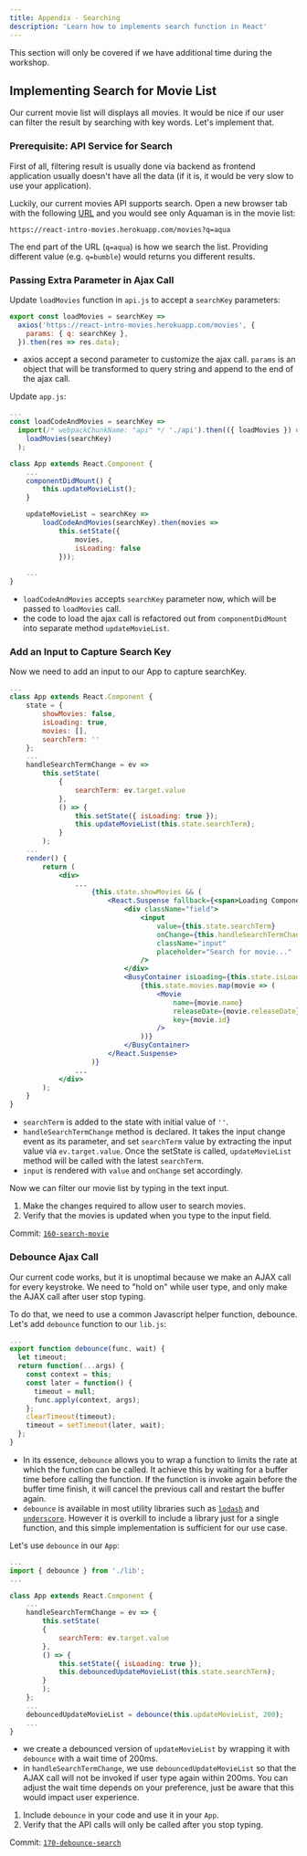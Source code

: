 ```yaml
---
title: Appendix - Searching
description: 'Learn how to implements search function in React'
---
```


This section will only be covered if we have additional time during the workshop.

## Implementing Search for Movie List

Our current movie list will displays all movies. It would be nice if our user can filter the result by searching with key words. Let's implement that.

### Prerequisite: API Service for Search

First of all, filtering result is usually done via backend as frontend application usually doesn't have all the data (if it is, it would be very slow to use your application).

Luckily, our current movies API supports search. Open a new browser tab with the following [URL](https://react-intro-movies.herokuapp.com/movies?q=aqua) and you would see only Aquaman is in the movie list:

```
https://react-intro-movies.herokuapp.com/movies?q=aqua
```

The end part of the URL (`q=aqua`) is how we search the list. Providing different value (e.g. `q=bumble`) would returns you different results.

### Passing Extra Parameter in Ajax Call

Update `loadMovies` function in `api.js` to accept a `searchKey` parameters:

```javascript
export const loadMovies = searchKey =>
  axios('https://react-intro-movies.herokuapp.com/movies', {
    params: { q: searchKey },
  }).then(res => res.data);
```

- axios accept a second parameter to customize the ajax call. `params` is an object that will be transformed to query string and append to the end of the ajax call.

Update `app.js`:

```jsx
...
const loadCodeAndMovies = searchKey =>
  import(/* webpackChunkName: "api" */ './api').then(({ loadMovies }) =>
    loadMovies(searchKey)
  );

class App extends React.Component {
    ...
    componentDidMount() {
        this.updateMovieList();
    }

    updateMovieList = searchKey =>
        loadCodeAndMovies(searchKey).then(movies =>
            this.setState({
                movies,
                isLoading: false
            }));

    ...
}
```

- `loadCodeAndMovies` accepts `searchKey` parameter now, which will be passed to `loadMovies` call.
- the code to load the ajax call is refactored out from `componentDidMount` into separate method `updateMovieList`.

### Add an Input to Capture Search Key

Now we need to add an input to our App to capture searchKey.

```jsx
...
class App extends React.Component {
    state = {
        showMovies: false,
        isLoading: true,
        movies: [],
        searchTerm: ''
    };
    ...
    handleSearchTermChange = ev =>
        this.setState(
            {
                searchTerm: ev.target.value
            },
            () => {
                this.setState({ isLoading: true });
                this.updateMovieList(this.state.searchTerm);
            }
        );
    ...
    render() {
        return (
            <div>
                ...
                    {this.state.showMovies && (
                        <React.Suspense fallback={<span>Loading Component...</span>}>
                            <div className="field">
                                <input
                                    value={this.state.searchTerm}
                                    onChange={this.handleSearchTermChange}
                                    className="input"
                                    placeholder="Search for movie..."
                                />
                            </div>
                            <BusyContainer isLoading={this.state.isLoading}>
                                {this.state.movies.map(movie => (
                                    <Movie
                                        name={movie.name}
                                        releaseDate={movie.releaseDate}
                                        key={movie.id}
                                    />
                                ))}
                            </BusyContainer>
                        </React.Suspense>
                    )}
                ...
            </div>
        );
    }
}
```

- `searchTerm` is added to the state with initial value of `''`.
- `handleSearchTermChange` method is declared. It takes the input change event as its parameter, and set `searchTerm` value by extracting the input value via `ev.target.value`. Once the setState is called, `updateMovieList` method will be called with the latest `searchTerm`.
- `input` is rendered with `value` and `onChange` set accordingly.

Now we can filter our movie list by typing in the text input.

<section class="exercise">

1. Make the changes required to allow user to search movies.
1. Verify that the movies is updated when you type to the input field.

Commit: [`160-search-movie`](https://github.com/malcolm-kee/react-movie-app/tree/160-search-movie)

</section>

### Debounce Ajax Call

Our current code works, but it is unoptimal because we make an AJAX call for every keystroke. We need to "hold on" while user type, and only make the AJAX call after user stop typing.

To do that, we need to use a common Javascript helper function, debounce. Let's add `debounce` function to our `lib.js`:

```javascript fileName=src/lib.js
...
export function debounce(func, wait) {
  let timeout;
  return function(...args) {
    const context = this;
    const later = function() {
      timeout = null;
      func.apply(context, args);
    };
    clearTimeout(timeout);
    timeout = setTimeout(later, wait);
  };
}
```

- In its essence, `debounce` allows you to wrap a function to limits the rate at which the function can be called. It achieve this by waiting for a buffer time before calling the function. If the function is invoke again before the buffer time finish, it will cancel the previous call and restart the buffer again.
- `debounce` is available in most utility libraries such as [`lodash`][lodash] and [`underscore`][underscore]. However it is overkill to include a library just for a single function, and this simple implementation is sufficient for our use case.

Let's use `debounce` in our `App`:

```jsx
...
import { debounce } from './lib';
...

class App extends React.Component {
    ...
    handleSearchTermChange = ev => {
        this.setState(
        {
            searchTerm: ev.target.value
        },
        () => {
            this.setState({ isLoading: true });
            this.debouncedUpdateMovieList(this.state.searchTerm);
        }
        );
    };
    ...
    debouncedUpdateMovieList = debounce(this.updateMovieList, 200);
    ...
}
```

- we create a debounced version of `updateMovieList` by wrapping it with `debounce` with a wait time of 200ms.
- in `handleSearchTermChange`, we use `debouncedUpdateMovieList` so that the AJAX call will not be invoked if user type again within 200ms. You can adjust the wait time depends on your preference, just be aware that this would impact user experience.

<section class="exercise">

1. Include `debounce` in your code and use it in your `App`.
1. Verify that the API calls will only be called after you stop typing.

Commit: [`170-debounce-search`](https://github.com/malcolm-kee/react-movie-app/tree/170-debounce-search)

</section>

[lodash]: https://lodash.com/
[underscore]: https://underscorejs.org/
